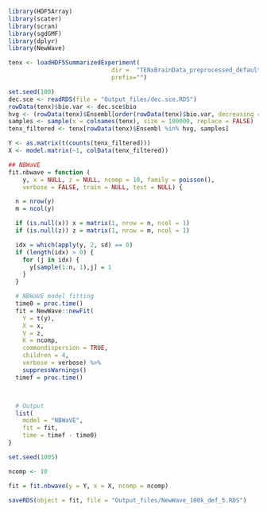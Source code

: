 
```r
library(HDF5Array)
library(scater)
library(scran)
library(sgdGMF)
library(dplyr)
library(NewWave)
```


```r
tenx <- loadHDF5SummarizedExperiment(
                             dir =  "TENxBrainData_preprocessed_default", 
                             prefix="")

```


```r
set.seed(100)
dec.sce <- readRDS(file = "Output_files/dec.sce.RDS")
rowData(tenx)$bio.var <- dec.sce$bio
hvg <- (rowData(tenx)$Ensembl[order(rowData(tenx)$bio.var, decreasing = TRUE)])[1:500]
samples <- sample(x = colnames(tenx), size = 100000, replace = FALSE)
tenx_filtered <- tenx[rowData(tenx)$Ensembl %in% hvg, samples]
```


```r
Y <- as.matrix(t(counts(tenx_filtered)))
X <- model.matrix(~1, colData(tenx_filtered))
```

```r
## NBWaVE
fit.nbwave = function (
    y, x = NULL, z = NULL, ncomp = 10, family = poisson(),
    verbose = FALSE, train = NULL, test = NULL) {

  n = nrow(y)
  m = ncol(y)

  if (is.null(x)) x = matrix(1, nrow = n, ncol = 1)
  if (is.null(z)) z = matrix(1, nrow = m, ncol = 1)

  idx = which(apply(y, 2, sd) == 0)
  if (length(idx) > 0) {
    for (j in idx) {
      y[sample(1:n, 1),j] = 1
    }
  }

  # NBWaVE model fitting
  time0 = proc.time()
  fit = NewWave::newFit(
    Y = t(y),
    X = x,
    V = z,
    K = ncomp,
    commondispersion = TRUE,
    children = 4,
    verbose = verbose) %>%
    suppressWarnings()
  timef = proc.time()



  # Output
  list(
    model = "NBWaVE",
    fit = fit,
    time = timef - time0)
}
```

```r
set.seed(1005)

ncomp <- 10

fit = fit.nbwave(y = Y, x = X, ncomp = ncomp)

saveRDS(object = fit, file = "Output_files/NewWave_100k_def_5.RDS")
```

